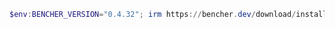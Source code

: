 ```powershell
$env:BENCHER_VERSION="0.4.32"; irm https://bencher.dev/download/install-cli.ps1 | iex
```
